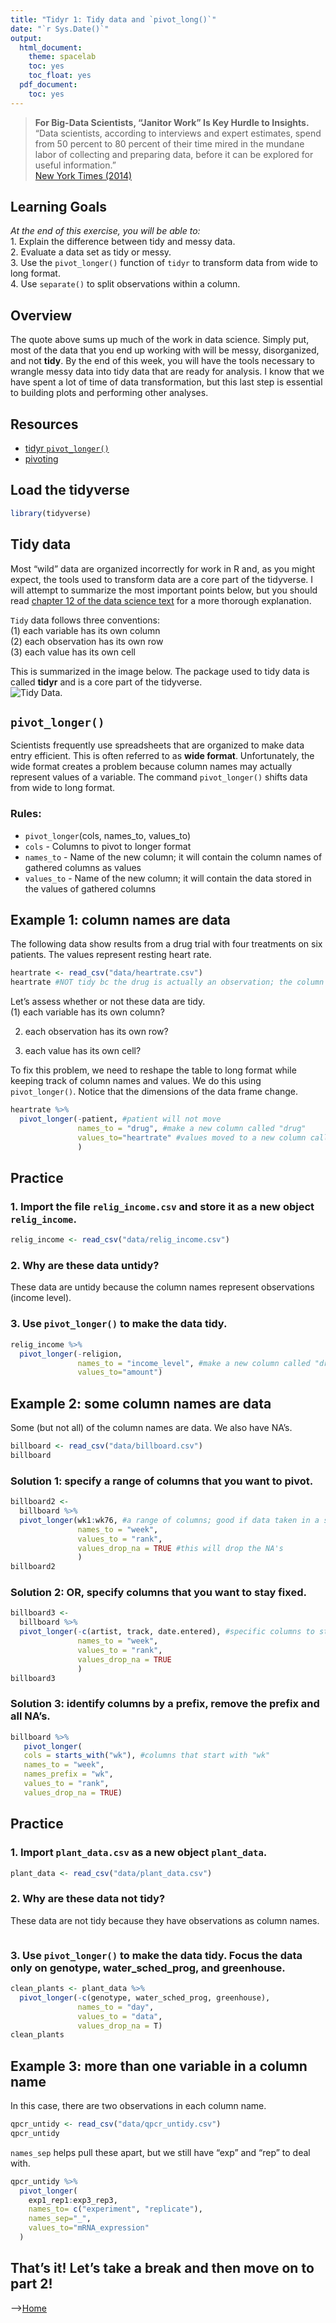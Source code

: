 ```yaml
---
title: "Tidyr 1: Tidy data and `pivot_long()`"
date: "`r Sys.Date()`"
output:
  html_document:
    theme: spacelab
    toc: yes
    toc_float: yes
  pdf_document:
    toc: yes
---
```


> **For Big-Data Scientists, "Janitor Work" Is Key Hurdle to Insights.**  
> "Data scientists, according to interviews and expert estimates, spend from 50 percent to 80 percent of their time mired in the mundane labor of collecting and preparing data, before it can be explored for useful information."  
> [New York Times (2014)](http://www.nytimes.com/2014/08/18/technology/for-big-data-scientists-hurdle-to-insights-is-janitor-work.html)

## Learning Goals
*At the end of this exercise, you will be able to:*    
1. Explain the difference between tidy and messy data.  
2. Evaluate a data set as tidy or messy.    
3. Use the `pivot_longer()` function of `tidyr` to transform data from wide to long format.  
4. Use `separate()` to split observations within a column.  

## Overview
The quote above sums up much of the work in data science. Simply put, most of the data that you end up working with will be messy, disorganized, and not **tidy**. By the end of this week, you will have the tools necessary to wrangle messy data into tidy data that are ready for analysis. I know that we have spent a lot of time of data transformation, but this last step is essential to building plots and performing other analyses.  

## Resources  
- [tidyr `pivot_longer()`](https://tidyr.tidyverse.org/reference/pivot_longer.html)  
- [pivoting](https://cran.r-project.org/web/packages/tidyr/vignettes/pivot.html)  

## Load the tidyverse
```r
library(tidyverse)
```

## Tidy data
Most "wild" data are organized incorrectly for work in R and, as you might expect, the tools used to transform data are a core part of the tidyverse. I will attempt to summarize the most important points below, but you should read [chapter 12 of the data science text](https://r4ds.had.co.nz/tidy-data.html) for a more thorough explanation.  

`Tidy` data follows three conventions:   
(1) each variable has its own column  
(2) each observation has its own row  
(3) each value has its own cell  

This is summarized in the image below. The package used to tidy data is called **tidyr** and is a core part of the tidyverse.  
![*Tidy Data.*](tidy-1.png)

## `pivot_longer()`  
Scientists frequently use spreadsheets that are organized to make data entry efficient. This is often referred to as **wide format**. Unfortunately, the wide format creates a problem because column names may actually represent values of a variable. The command `pivot_longer()` shifts data from wide to long format.   

### Rules:  
+ `pivot_longer`(cols, names_to, values_to)
+ `cols` - Columns to pivot to longer format
+ `names_to` - Name of the new column; it will contain the column names of gathered columns as values
+ `values_to` - Name of the new column; it will contain the data stored in the values of gathered columns

## Example 1: column names are data
The following data show results from a drug trial with four treatments on six patients. The values represent resting heart rate.  
```r
heartrate <- read_csv("data/heartrate.csv")
heartrate #NOT tidy bc the drug is actually an observation; the column names are actual observations; treatment type (a,b,c,d) should be a different column; the consequence of tidying the data would be making a larger data set
```

Let's assess whether or not these data are tidy.  
(1) each variable has its own column?  
 
(2) each observation has its own row?  

(3) each value has its own cell?  
  
To fix this problem, we need to reshape the table to long format while keeping track of column names and values. We do this using `pivot_longer()`. Notice that the dimensions of the data frame change.  
```r
heartrate %>% 
  pivot_longer(-patient, #patient will not move
               names_to = "drug", #make a new column called "drug"
               values_to="heartrate" #values moved to a new column called "heartrate"
               )
```

## Practice
### 1. Import the file `relig_income.csv` and store it as a new object `relig_income`.  
```r
relig_income <- read_csv("data/relig_income.csv")
```

### 2. Why are these data untidy?  

These data are untidy because the column names represent observations (income level).    

### 3. Use `pivot_longer()` to make the data tidy.  
```r
relig_income %>% 
  pivot_longer(-religion,
               names_to = "income_level", #make a new column called "drug"
               values_to="amount")
```

## Example 2: some column names are data
Some (but not all) of the column names are data. We also have NA's.
```r
billboard <- read_csv("data/billboard.csv")
billboard
```

### Solution 1: specify a range of columns that you want to pivot.
```r
billboard2 <- 
  billboard %>% 
  pivot_longer(wk1:wk76, #a range of columns; good if data taken in a sequential way
               names_to = "week",
               values_to = "rank", 
               values_drop_na = TRUE #this will drop the NA's
               )
billboard2
```

### Solution 2: OR, specify columns that you want to stay fixed.
```r
billboard3 <- 
  billboard %>% 
  pivot_longer(-c(artist, track, date.entered), #specific columns to stay fixed
               names_to = "week",
               values_to = "rank",
               values_drop_na = TRUE
               )
billboard3
```

### Solution 3: identify columns by a prefix, remove the prefix and all NA's.
```r
billboard %>% 
   pivot_longer(
   cols = starts_with("wk"), #columns that start with "wk"
   names_to = "week",
   names_prefix = "wk",
   values_to = "rank",
   values_drop_na = TRUE)
```

## Practice  
### 1. Import `plant_data.csv` as a new object `plant_data`.  
```r
plant_data <- read_csv("data/plant_data.csv")
```

### 2. Why are these data not tidy?  

These data are not tidy because they have observations as column names.   

```r

```

### 3. Use `pivot_longer()` to make the data tidy. Focus the data only on genotype, water_sched_prog, and greenhouse.  
```r
clean_plants <- plant_data %>% 
  pivot_longer(-c(genotype, water_sched_prog, greenhouse),
               names_to = "day",
               values_to = "data",
               values_drop_na = T)
clean_plants 
```

## Example 3: more than one variable in a column name
In this case, there are two observations in each column name.
```r
qpcr_untidy <- read_csv("data/qpcr_untidy.csv")
qpcr_untidy
```

`names_sep` helps pull these apart, but we still have "exp" and "rep" to deal with.  
```r
qpcr_untidy %>% 
  pivot_longer(
    exp1_rep1:exp3_rep3,
    names_to= c("experiment", "replicate"),
    names_sep="_",
    values_to="mRNA_expression"
  )
```

## That's it! Let's take a break and then move on to part 2!  

-->[Home](https://jmledford3115.github.io/datascibiol/)